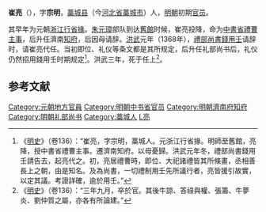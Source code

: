 '''崔亮'''（{{bd|？||1370年||catIdx=Cui,崔}}），字'''宗明'''，[[藁城县|藁城县]]（今[[河北省|河北省]][[藁城市|藁城市]]）人，[[明朝|明朝]]初期[[官员|官员]]。

其早年为元朝[[浙江行省|浙江行省]][[掾|掾]]。[[朱元璋|朱元璋]]部队到达[[舊館|舊館]]时候，崔亮投降，命为[[中書省|中書省]][[禮曹|禮曹]][[主事|主事]]，后升任濟南[[知府|知府]]，后因母请辞。[[洪武|洪武]]元年（1368年），[[禮部尚書|禮部尚書]][[錢用壬|錢用壬]]请辞时，请崔亮代任。当初即位、礼仪等条文都是其所规定，后升任礼部尚书后，礼仪仍然招用錢用壬时期规定<ref>《[[明史|明史]]》（卷136）：“崔亮，字宗明，藁城人。元浙江行省掾。明師至舊館，亮降，授中書省禮曹主事。遷濟南知府。以母憂歸。洪武元年冬，禮部尚書錢用壬請告去，起亮代之。初，亮居禮曹時，即位、大祀諸禮皆其所條畫，丞相善長上之朝，由是知名。及為尚書，一切禮制用壬先所議行者，亮皆援引故實，以定其議。考證詳確，逾於用壬。”</ref>。洪武三年，死于任上<ref>《[[明史|明史]]》（卷136）：“三年九月，卒於官。其後牛諒、答祿與權、張籌、牛夢炎、劉仲質之屬，亦各有所論建。”</ref>。

==参考文献==
{{wikisource|明史/卷136}}
<div class="references-small">
<references></references>
</div>

{{明朝官员小作品}}
{{DEFAULTSORT:C}}
[[Category:元朝地方官員|Category:元朝地方官員]]
[[Category:明朝中书省官员|Category:明朝中书省官员]]
[[Category:明朝濟南府知府|Category:明朝濟南府知府]]
[[Category:明朝礼部尚书|Category:明朝礼部尚书]]
[[Category:藁城人|Category:藁城人]]
[[Category:崔姓|L亮]]